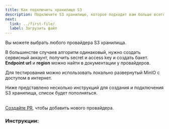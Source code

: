 ```yaml
---
title: Как подключить хранилище S3
description: Подключите S3 хранилище, которое подходит вам больше всего.
next:
  link: ../first-file/
  label: Загрузить файл
---
```









Вы можете выбрать любого провайдера S3 хранилища.

В большинстве случаев алгоритм одинаковый, нужно создать сервисный аккаунт, получить secret и access key и создать бакет.
**Endpoint url** и **region** можно найти в документации у провайдеров.

<Aside type="tip">
  Для тестирования можно использовать локально развернутый MinIO с доступом в интернет.
</Aside>

Ниже представлено несколько инструкций для создания и подключения S3 хранилища, список будет пополняться.

<br/>
<a href="https://github.com/defaultuploader/documentation/tree/master/src/content/docs/start/s3-list" target="_blank">Создайте PR</a>, чтобы добавить нового провайдера.

### Инструкции:

<CardGrid>
  <ImageCardLink href="../s3-list/minio/" sources={[MinIO, MinIO]} alt="MinIO logo" />
  <ImageCardLink href="../s3-list/vk/" sources={[VKBlack, VKWhite]} alt="VK Cloud logo" />
  <ImageCardLink href="../s3-list/backblaze/" sources={[BackblazeBlack, BackblazeWhite]} alt="Backblaze logo" />
  <ImageCardLink href="../s3-list/selectel/" sources={[SelectelBlack, SelectelWhite]} alt="Selectel logo" />
</CardGrid>
